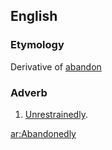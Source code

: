 ==English==

===Etymology===
Derivative of [[abandon]]

===Adverb===
{{en-adv}}

# [[Unrestrainedly]].

[[ar:Abandonedly]]